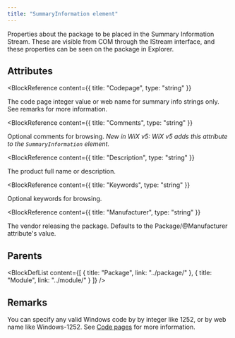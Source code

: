 ```yaml
---
title: "SummaryInformation element"
---
```



Properties about the package to be placed in the Summary Information Stream. These are
 visible from COM through the IStream interface, and these properties can be seen on the package in Explorer.


## Attributes

<BlockWrapper>

  <BlockReference
    content={{
      title: "Codepage",
      type: "string"
    }}
  >
  The code page integer value or web name for summary info strings only. See remarks for more information.
  </BlockReference>

  <BlockReference
    content={{
      title: "Comments",
      type: "string"
    }}
  >
  Optional comments for browsing. _New in WiX v5: WiX v5 adds this attribute to the `SummaryInformation` element._
  </BlockReference>

  <BlockReference
    content={{
      title: "Description",
      type: "string"
    }}
  >
  The product full name or description.
  </BlockReference>

  <BlockReference
    content={{
      title: "Keywords",
      type: "string"
    }}
  >
  Optional keywords for browsing.
  </BlockReference>

  <BlockReference
    content={{
      title: "Manufacturer",
      type: "string"
    }}
  >
  The vendor releasing the package. Defaults to the Package/@Manufacturer attribute's value.
  </BlockReference>

</BlockWrapper>


## Parents

<BlockDefList content={[
    {
      title: "Package",
      link: "../package/"
    },
    {
      title: "Module",
      link: "../module/"
    }
  ]}
/>

## Remarks

You can specify any valid Windows code by by integer like 1252, or by web name like Windows-1252. See [Code pages](../../tools/codepage.md) for more information.

